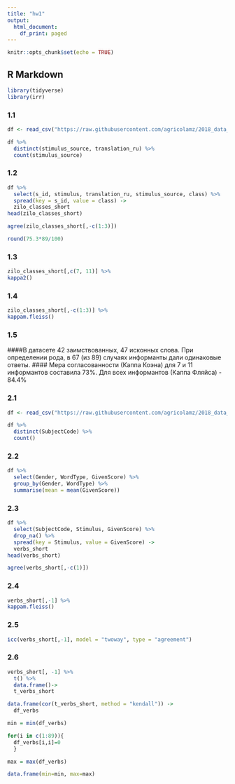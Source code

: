 ---
title: "hw1"
output: 
  html_document:
    df_print: paged
---

```{r setup, include=FALSE}
knitr::opts_chunk$set(echo = TRUE)
```

## R Markdown
```{r, include=FALSE}
library(tidyverse)
library(irr)
```
### 1.1
```{r}
df <- read_csv("https://raw.githubusercontent.com/agricolamz/2018_data_analysis_for_linguists/master/data/students/maria-terekhina/hw1_agreement/hw1_1_zilo_class.csv")

df %>% 
  distinct(stimulus_source, translation_ru) %>% 
  count(stimulus_source)
```
### 1.2
```{r}
df %>% 
  select(s_id, stimulus, translation_ru, stimulus_source, class) %>% 
  spread(key = s_id, value = class) ->
  zilo_classes_short
head(zilo_classes_short)
```
```{r}
agree(zilo_classes_short[,-c(1:3)])
```
```{r}
round(75.3*89/100)
```
### 1.3
```{r}
zilo_classes_short[,c(7, 11)] %>% 
kappa2()
```

### 1.4
```{r}
zilo_classes_short[,-c(1:3)] %>% 
kappam.fleiss()
```

### 1.5
####В датасете 42 заимствованных, 47 исконных слова. При определении рода, в 67 (из 89) случаях информанты дали одинаковые ответы. 
#### Мера согласованности (Каппа Коэна) для 7 и 11 информантов составила 73%. Для всех информантов (Каппа Фляйса) - 84.4%

### 2.1
```{r}
df <- read_csv("https://raw.githubusercontent.com/agricolamz/2018_data_analysis_for_linguists/master/data/students/maria-terekhina/hw1_agreement/hw1_2_verbs.csv")

df %>% 
  distinct(SubjectCode) %>% 
  count()
```
### 2.2
```{r}
df %>% 
  select(Gender, WordType, GivenScore) %>% 
  group_by(Gender, WordType) %>% 
  summarise(mean = mean(GivenScore))
```
### 2.3
```{r}
df %>% 
  select(SubjectCode, Stimulus, GivenScore) %>% 
  drop_na() %>%
  spread(key = Stimulus, value = GivenScore) ->
  verbs_short
head(verbs_short)
```
```{r}
agree(verbs_short[,-c(1)])
```
### 2.4
```{r}
verbs_short[,-1] %>% 
kappam.fleiss()
```

### 2.5
```{r}
icc(verbs_short[,-1], model = "twoway", type = "agreement")
```
### 2.6
```{r}
verbs_short[, -1] %>% 
  t() %>% 
  data.frame()-> 
  t_verbs_short
```

```{r}
data.frame(cor(t_verbs_short, method = "kendall")) ->
  df_verbs

min = min(df_verbs)

for(i in c(1:89)){
  df_verbs[i,i]=0
  }

max = max(df_verbs)

data.frame(min=min, max=max)
```
